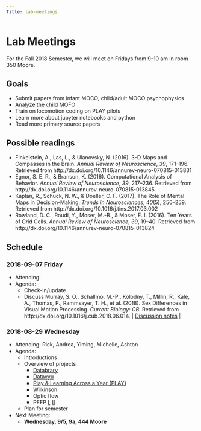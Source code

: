 ```yaml
---
Title: lab-meetings
---
```


# Lab Meetings

For the Fall 2018 Semester, we will meet on Fridays from 9-10 am in room 350 Moore.

## Goals

- Submit papers from infant MOCO, child/adult MOCO psychophysics
- Analyze the child MOFO
- Train on locomotion coding on PLAY pilots
- Learn more about jupyter notebooks and python
- Read more primary source papers

## Possible readings

- Finkelstein, A., Las, L., & Ulanovsky, N. (2016). 3-D Maps and Compasses in the Brain. *Annual Review of Neuroscience*, *39*, 171–196. Retrieved from http://dx.doi.org/10.1146/annurev-neuro-070815-013831
- Egnor, S. E. R., & Branson, K. (2016). Computational Analysis of Behavior. *Annual Review of Neuroscience*, *39*, 217–236. Retrieved from http://dx.doi.org/10.1146/annurev-neuro-070815-013845
- Kaplan, R., Schuck, N. W., & Doeller, C. F. (2017). The Role of Mental Maps in Decision-Making. *Trends in Neurosciences*, *40*(5), 256–259. Retrieved from http://dx.doi.org/10.1016/j.tins.2017.03.002
- Rowland, D. C., Roudi, Y., Moser, M.-B., & Moser, E. I. (2016). Ten Years of Grid Cells. *Annual Review of Neuroscience*, *39*, 19–40. Retrieved from http://dx.doi.org/10.1146/annurev-neuro-070815-013824

## Schedule

### 2018-09-07 Friday

- Attending:
- Agenda:
    - Check-in/update
    - Discuss Murray, S. O., Schallmo, M.-P., Kolodny, T., Millin, R., Kale, A., Thomas, P., Rammsayer, T. H., et al. (2018). Sex Differences in Visual Motion Processing. *Current Biology: CB*. Retrieved from http://dx.doi.org/10.1016/j.cub.2018.06.014. | [Discussion notes](lab-mtgs/notes-murray-2018.html) |

### 2018-08-29 Wednesday

- Attending: Rick, Andrea, Yiming, Michelle, Ashton 
- Agenda:
    - Introductions
    - Overview of projects
        - [Databrary](http://databrary.org)
        - [Datavyu](http://datavyu.org)
        - [Play & Learning Across a Year (PLAY)](https://nyu.databrary.org/volume/724)
        - Wilkinson
        - Optic flow
        - PEEP [I](https://nyu.databrary.org/volume/248), [II](https://nyu.databrary.org/volume/339)
    - Plan for semester
- Next Meeting:
    - **Wednesday, 9/5, 9a, 444 Moore**
    